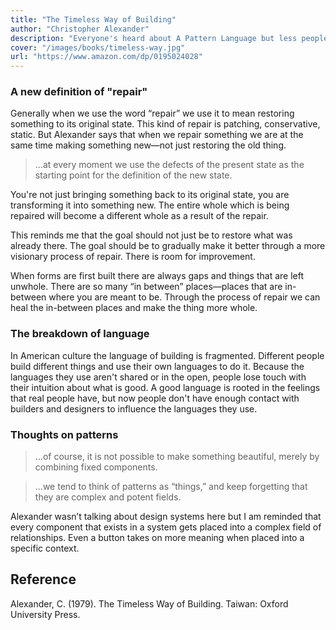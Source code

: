 ```yaml
---
title: "The Timeless Way of Building"
author: "Christopher Alexander"
description: "Everyone's heard about A Pattern Language but less people seem to have read this inspiring book. It's a philosophical look at a theory of building revolving around life, beauty, and wholeness. It changed the way I see the world."
cover: "/images/books/timeless-way.jpg"
url: "https://www.amazon.com/dp/0195024028"
---
```


### A new definition of "repair"

Generally when we use the word “repair” we use it to mean restoring something to its original state. This kind of repair is patching, conservative, static. But Alexander says that when we repair something we are at the same time making something new—not just restoring the old thing.

> ...at every moment we use the defects of the present state as the starting point for the definition of the new state.

You're not just bringing something back to its original state, you are transforming it into something new. The entire whole which is being repaired will become a different whole as a result of the repair.

This reminds me that the goal should not just be to restore what was already there. The goal should be to gradually make it better through a more visionary process of repair. There is room for improvement.

When forms are first built there are always gaps and things that are left unwhole. There are so many “in between” places—places that are in-between where you are meant to be. Through the process of repair we can heal the in-between places and make the thing more whole.

### The breakdown of language

In American culture the language of building is fragmented. Different people build different things and use their own languages to do it. Because the languages they use aren't shared or in the open, people lose touch with their intuition about what is good. A good language is rooted in the feelings that real people have, but now people don't have enough contact with builders and designers to influence the languages they use.

### Thoughts on patterns

> ...of course, it is not possible to make something beautiful, merely by combining fixed components.

> ...we tend to think of patterns as “things,” and keep forgetting that they are complex and potent fields.

Alexander wasn’t talking about design systems here but I am reminded that every component that exists in a system gets placed into a complex field of relationships. Even a button takes on more meaning when placed into a specific context.

## Reference

Alexander, C. (1979). The Timeless Way of Building. Taiwan: Oxford University Press.
